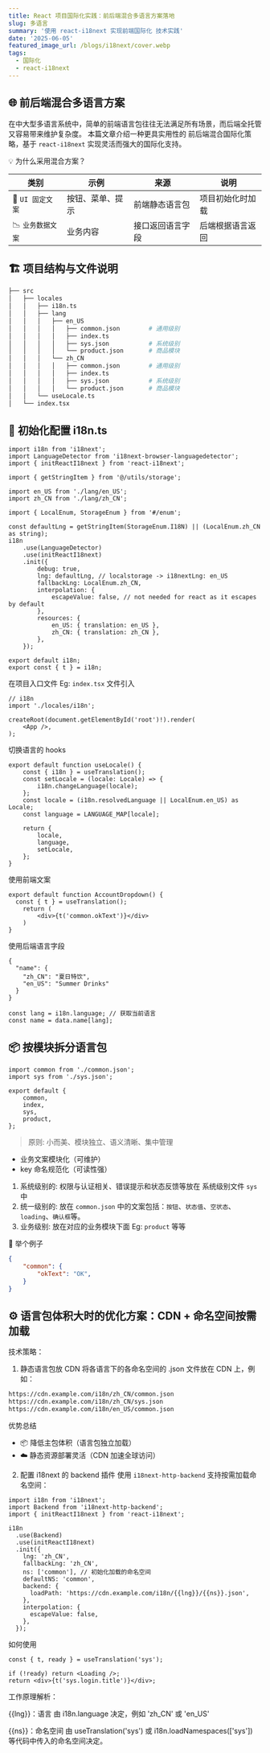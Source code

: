 ```yaml
---
title: React 项目国际化实践：前后端混合多语言方案落地
slug: 多语言
summary: '使用 react-i18next 实现前端国际化 技术实践'
date: '2025-06-05'
featured_image_url: /blogs/i18next/cover.webp
tags:
  - 国际化
  - react-i18next
---
```



## 🌐 前后端混合多语言方案

在中大型多语言系统中，简单的前端语言包往往无法满足所有场景，而后端全托管又容易带来维护复杂度。
本篇文章介绍一种更具实用性的 前后端混合国际化策略，基于 `react-i18next` 实现灵活而强大的国际化支持。

💡 为什么采用混合方案？

| 类别 | 示例 | 来源 | 说明 | 
| --- | --- | --- | --- | 
| 📍 `UI 固定文案` |  按钮、菜单、提示 | 前端静态语言包  |  项目初始化时加载  | 
| 📉 `业务数据文案`| 业务内容 | 接口返回语言字段  |  后端根据语言返回  | 



## 🏗️ 项目结构与文件说明


```bash
├── src
│   ├── locales
│   │   ├── i18n.ts
│   │   ├── lang
│   │   │   ├── en_US
│   │   │   │   ├── common.json        # 通用级别
│   │   │   │   ├── index.ts
│   │   │   │   ├── sys.json           # 系统级别
│   │   │   │   └── product.json       # 商品模块
│   │   │   └── zh_CN
│   │   │   │   ├── common.json        # 通用级别
│   │   │   │   ├── index.ts
│   │   │   │   ├── sys.json           # 系统级别
│   │   │   │   └── product.json       # 商品模块
│   │   └── useLocale.ts
│   └── index.tsx
```


## 🧩 初始化配置 i18n.ts

```tsx
import i18n from 'i18next';
import LanguageDetector from 'i18next-browser-languagedetector';
import { initReactI18next } from 'react-i18next';

import { getStringItem } from '@/utils/storage';

import en_US from './lang/en_US';
import zh_CN from './lang/zh_CN';

import { LocalEnum, StorageEnum } from '#/enum';

const defaultLng = getStringItem(StorageEnum.I18N) || (LocalEnum.zh_CN as string);
i18n
    .use(LanguageDetector)
    .use(initReactI18next)
    .init({
        debug: true,
        lng: defaultLng, // localstorage -> i18nextLng: en_US
        fallbackLng: LocalEnum.zh_CN,
        interpolation: {
            escapeValue: false, // not needed for react as it escapes by default
        },
        resources: {
            en_US: { translation: en_US },
            zh_CN: { translation: zh_CN },
        },
    });

export default i18n;
export const { t } = i18n;
```

在项目入口文件 Eg: `index.tsx` 文件引入

```tsx
// i18n
import './locales/i18n';

createRoot(document.getElementById('root')!).render(
    <App />,
);
```

切换语言的 hooks

```tsx
export default function useLocale() {
    const { i18n } = useTranslation();
    const setLocale = (locale: Locale) => {
        i18n.changeLanguage(locale);
    };
    const locale = (i18n.resolvedLanguage || LocalEnum.en_US) as Locale;
    const language = LANGUAGE_MAP[locale];

    return {
        locale,
        language,
        setLocale,
    };
}

```

 使用前端文案

```tsx
export default function AccountDropdown() {
  const { t } = useTranslation();
    return (
        <div>{t('common.okText')}</div>
    )
}
```


使用后端语言字段

```tsx
{
  "name": {
    "zh_CN": "夏日特饮",
    "en_US": "Summer Drinks"
  }
}

const lang = i18n.language; // 获取当前语言
const name = data.name[lang];
```

## 📦 按模块拆分语言包

```tsx
import common from './common.json';
import sys from './sys.json';

export default {
    common,
    index,
    sys,
    product,
};

```

> 原则: 小而美、模块独立、语义清晰、集中管理

- 业务文案模块化（可维护）
- key 命名规范化（可读性强）

1. 系统级别的: 权限与认证相关、错误提示和状态反馈等放在 系统级别文件 `sys` 中
2. 统一级别的: 放在 `common.json` 中的文案包括：`按钮`、`状态值`、`空状态`、`loading`、`确认框`等。
3. 业务级别: 放在对应的业务模块下面 Eg: `product` 等等

📄 举个例子

```json
{
    "common": {
        "okText": "OK",
    }
}
```

## ⚙️ 语言包体积大时的优化方案：CDN + 命名空间按需加载

技术策略：

1. 静态语言包放 CDN
将各语言下的各命名空间的 .json 文件放在 CDN 上，例如：

```txt
https://cdn.example.com/i18n/zh_CN/common.json
https://cdn.example.com/i18n/zh_CN/sys.json
https://cdn.example.com/i18n/en_US/common.json
```

优势总结

- 📦 降低主包体积（语言包独立加载）
- ☁️ 静态资源部署灵活（CDN 加速全球访问）

2. 配置 i18next 的 backend 插件
使用 `i18next-http-backend` 支持按需加载命名空间：


```tsx
import i18n from 'i18next';
import Backend from 'i18next-http-backend';
import { initReactI18next } from 'react-i18next';

i18n
  .use(Backend)
  .use(initReactI18next)
  .init({
    lng: 'zh_CN',
    fallbackLng: 'zh_CN',
    ns: ['common'], // 初始化加载的命名空间
    defaultNS: 'common',
    backend: {
      loadPath: 'https://cdn.example.com/i18n/{{lng}}/{{ns}}.json',
    },
    interpolation: {
      escapeValue: false,
    },
  });
```

如何使用

```tsx
const { t, ready } = useTranslation('sys');

if (!ready) return <Loading />;
return <div>{t('sys.login.title')}</div>;
```


工作原理解析：

{{lng}}：语言 由 i18n.language 决定，例如 'zh_CN' 或 'en_US'

{{ns}}：命名空间 由 useTranslation('sys') 或 i18n.loadNamespaces(['sys']) 等代码中传入的命名空间决定。


